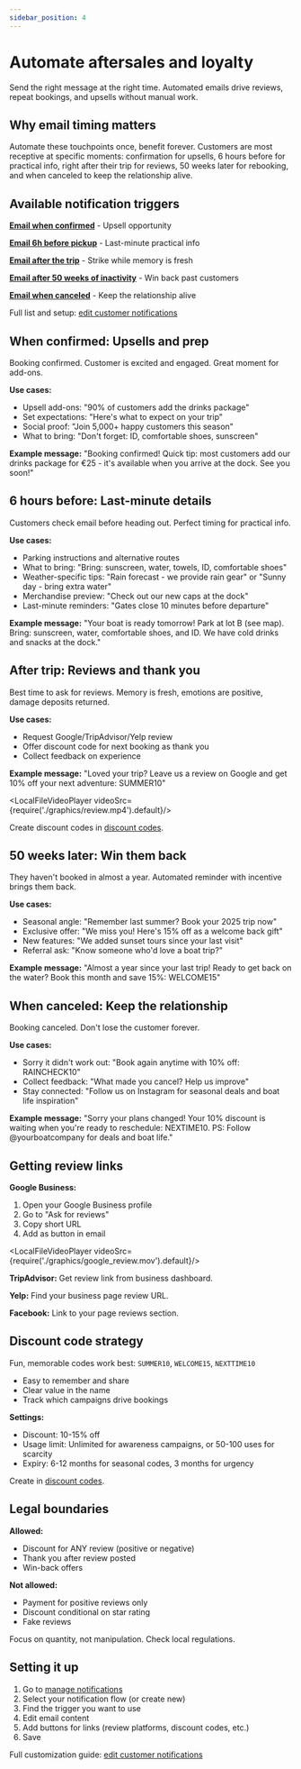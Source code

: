 ```yaml
---
sidebar_position: 4
---
```



# Automate aftersales and loyalty

Send the right message at the right time. Automated emails drive reviews, repeat bookings, and upsells without manual work.

## Why email timing matters

Automate these touchpoints once, benefit forever. Customers are most receptive at specific moments: confirmation for upsells, 6 hours before for practical info, right after their trip for reviews, 50 weeks later for rebooking, and when canceled to keep the relationship alive.

## Available notification triggers

**[Email when confirmed](#when-confirmed-upsells-and-prep)** - Upsell opportunity

**[Email 6h before pickup](#6-hours-before-last-minute-details)** - Last-minute practical info

**[Email after the trip](#after-trip-reviews-and-thank-you)** - Strike while memory is fresh

**[Email after 50 weeks of inactivity](#50-weeks-later-win-them-back)** - Win back past customers

**[Email when canceled](#when-canceled-keep-the-relationship)** - Keep the relationship alive

Full list and setup: [edit customer notifications](/guides/settings/rental-setups/edit-customer-notifications)

## When confirmed: Upsells and prep

Booking confirmed. Customer is excited and engaged. Great moment for add-ons.

**Use cases:**

- Upsell add-ons: "90% of customers add the drinks package"
- Set expectations: "Here's what to expect on your trip"
- Social proof: "Join 5,000+ happy customers this season"
- What to bring: "Don't forget: ID, comfortable shoes, sunscreen"

**Example message:**
"Booking confirmed! Quick tip: most customers add our drinks package for €25 - it's available when you arrive at the dock. See you soon!"

## 6 hours before: Last-minute details

Customers check email before heading out. Perfect timing for practical info.

**Use cases:**

- Parking instructions and alternative routes
- What to bring: "Bring: sunscreen, water, towels, ID, comfortable shoes"
- Weather-specific tips: "Rain forecast - we provide rain gear" or "Sunny day - bring extra water"
- Merchandise preview: "Check out our new caps at the dock"
- Last-minute reminders: "Gates close 10 minutes before departure"

**Example message:**
"Your boat is ready tomorrow! Park at lot B (see map). Bring: sunscreen, water, comfortable shoes, and ID. We have cold drinks and snacks at the dock."

## After trip: Reviews and thank you

Best time to ask for reviews. Memory is fresh, emotions are positive, damage deposits returned.

**Use cases:**

- Request Google/TripAdvisor/Yelp review
- Offer discount code for next booking as thank you
- Collect feedback on experience

**Example message:**
"Loved your trip? Leave us a review on Google and get 10% off your next adventure: SUMMER10"

<LocalFileVideoPlayer videoSrc={require('./graphics/review.mp4').default}/>

Create discount codes in [discount codes](/guides/boost-revenue/create-discount-codes-to-boost-bookings).

## 50 weeks later: Win them back

They haven't booked in almost a year. Automated reminder with incentive brings them back.

**Use cases:**

- Seasonal angle: "Remember last summer? Book your 2025 trip now"
- Exclusive offer: "We miss you! Here's 15% off as a welcome back gift"
- New features: "We added sunset tours since your last visit"
- Referral ask: "Know someone who'd love a boat trip?"

**Example message:**
"Almost a year since your last trip! Ready to get back on the water? Book this month and save 15%: WELCOME15"

## When canceled: Keep the relationship

Booking canceled. Don't lose the customer forever.

**Use cases:**

- Sorry it didn't work out: "Book again anytime with 10% off: RAINCHECK10"
- Collect feedback: "What made you cancel? Help us improve"
- Stay connected: "Follow us on Instagram for seasonal deals and boat life inspiration"

**Example message:**
"Sorry your plans changed! Your 10% discount is waiting when you're ready to reschedule: NEXTIME10. PS: Follow @yourboatcompany for deals and boat life."

## Getting review links

**Google Business:**

1. Open your Google Business profile
2. Go to "Ask for reviews"
3. Copy short URL
4. Add as button in email

<LocalFileVideoPlayer videoSrc={require('./graphics/google_review.mov').default}/>

**TripAdvisor:** Get review link from business dashboard.

**Yelp:** Find your business page review URL.

**Facebook:** Link to your page reviews section.

## Discount code strategy

Fun, memorable codes work best: `SUMMER10`, `WELCOME15`, `NEXTTIME10`

- Easy to remember and share
- Clear value in the name
- Track which campaigns drive bookings

**Settings:**

- Discount: 10-15% off
- Usage limit: Unlimited for awareness campaigns, or 50-100 uses for scarcity
- Expiry: 6-12 months for seasonal codes, 3 months for urgency

Create in [discount codes](/guides/boost-revenue/create-discount-codes-to-boost-bookings).

## Legal boundaries

**Allowed:**

- Discount for ANY review (positive or negative)
- Thank you after review posted
- Win-back offers

**Not allowed:**

- Payment for positive reviews only
- Discount conditional on star rating
- Fake reviews

Focus on quantity, not manipulation. Check local regulations.

## Setting it up

1. Go to [manage notifications](https://dashboard.letsbook.app/notifications)
2. Select your notification flow (or create new)
3. Find the trigger you want to use
4. Edit email content
5. Add buttons for links (review platforms, discount codes, etc.)
6. Save

Full customization guide: [edit customer notifications](/guides/settings/rental-setups/edit-customer-notifications)
